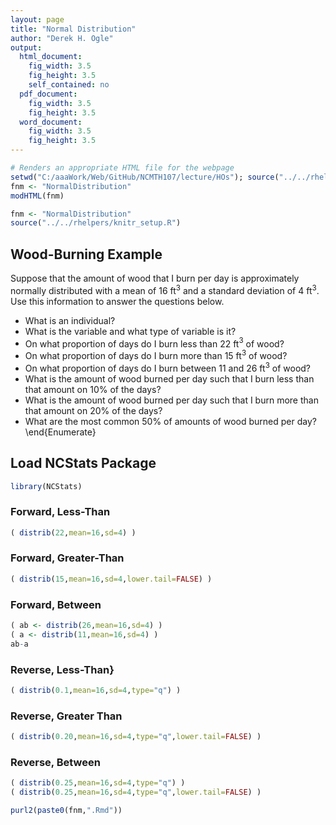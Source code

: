 ```yaml
---
layout: page
title: "Normal Distribution"
author: "Derek H. Ogle"
output:
  html_document:
    fig_width: 3.5
    fig_height: 3.5
    self_contained: no
  pdf_document:
    fig_width: 3.5
    fig_height: 3.5
  word_document:
    fig_width: 3.5
    fig_height: 3.5
---
```


```r
# Renders an appropriate HTML file for the webpage
setwd("C:/aaaWork/Web/GitHub/NCMTH107/lecture/HOs"); source("../../rhelpers/rhelpers.R")
fnm <- "NormalDistribution"
modHTML(fnm)
```

```r
fnm <- "NormalDistribution"
source("../../rhelpers/knitr_setup.R")
```

## Wood-Burning Example
Suppose that the amount of wood that I burn per day is approximately normally distributed with a mean of 16 ft$^3$ and a standard deviation of 4 ft$^3$.  Use this information to answer the questions below.

* What is an individual?
* What is the variable and what type of variable is it?
* On what proportion of days do I burn less than 22 ft$^3$ of wood?
* On what proportion of days do I burn more than 15 ft$^3$ of wood?
* On what proportion of days do I burn between 11 and 26 ft$^3$ of wood?
* What is the amount of wood burned per day such that I burn less than that amount on 10% of the days?
* What is the amount of wood burned per day such that I burn more than that amount on 20% of the days?
* What are the most common 50% of amounts of wood burned per day?
\end{Enumerate}

## Load NCStats Package
```r
library(NCStats)
```

### Forward, Less-Than
```r
( distrib(22,mean=16,sd=4) )
```

### Forward, Greater-Than
```r
( distrib(15,mean=16,sd=4,lower.tail=FALSE) )
```

### Forward, Between
```r
( ab <- distrib(26,mean=16,sd=4) )
( a <- distrib(11,mean=16,sd=4) )
ab-a
```

### Reverse, Less-Than}
```r
( distrib(0.1,mean=16,sd=4,type="q") )
```

### Reverse, Greater Than
```r
( distrib(0.20,mean=16,sd=4,type="q",lower.tail=FALSE) )
```

### Reverse, Between
```r
( distrib(0.25,mean=16,sd=4,type="q") )
( distrib(0.25,mean=16,sd=4,type="q",lower.tail=FALSE) )
```

```r
purl2(paste0(fnm,".Rmd"))
```
